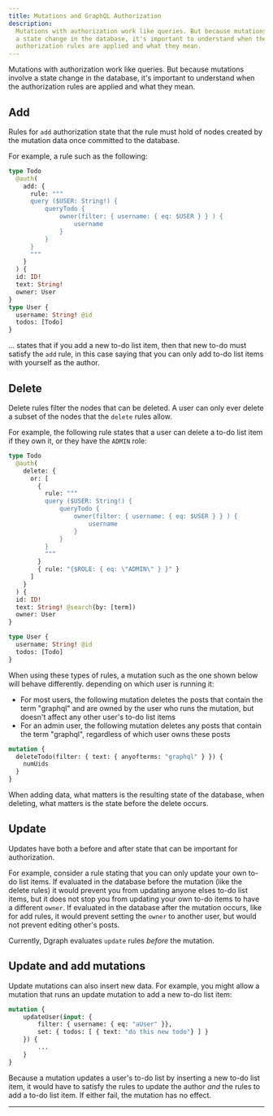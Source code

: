 ```yaml
---
title: Mutations and GraphQL Authorization
description:
  Mutations with authorization work like queries. But because mutations involve
  a state change in the database, it's important to understand when the
  authorization rules are applied and what they mean.
---
```



<DgraphWIP />

Mutations with authorization work like queries. But because mutations involve a
state change in the database, it's important to understand when the
authorization rules are applied and what they mean.

## Add

Rules for `add` authorization state that the rule must hold of nodes created by
the mutation data once committed to the database.

For example, a rule such as the following:

```graphql
type Todo
  @auth(
    add: {
      rule: """
      query ($USER: String!) {
          queryTodo {
              owner(filter: { username: { eq: $USER } } ) {
                  username
              }
          }
      }
      """
    }
  ) {
  id: ID!
  text: String!
  owner: User
}
type User {
  username: String! @id
  todos: [Todo]
}
```

... states that if you add a new to-do list item, then that new to-do must
satisfy the `add` rule, in this case saying that you can only add to-do list
items with yourself as the author.

## Delete

Delete rules filter the nodes that can be deleted. A user can only ever delete a
subset of the nodes that the `delete` rules allow.

For example, the following rule states that a user can delete a to-do list item
if they own it, or they have the `ADMIN` role:

```graphql
type Todo
  @auth(
    delete: {
      or: [
        {
          rule: """
          query ($USER: String!) {
              queryTodo {
                  owner(filter: { username: { eq: $USER } } ) {
                      username
                  }
              }
          }
          """
        }
        { rule: "{$ROLE: { eq: \"ADMIN\" } }" }
      ]
    }
  ) {
  id: ID!
  text: String! @search(by: [term])
  owner: User
}

type User {
  username: String! @id
  todos: [Todo]
}
```

When using these types of rules, a mutation such as the one shown below will
behave differently. depending on which user is running it:

- For most users, the following mutation deletes the posts that contain the term
  "graphql" and are owned by the user who runs the mutation, but doesn't affect
  any other user's to-do list items
- For an admin user, the following mutation deletes any posts that contain the
  term "graphql", regardless of which user owns these posts

```graphql
mutation {
  deleteTodo(filter: { text: { anyofterms: "graphql" } }) {
    numUids
  }
}
```

When adding data, what matters is the resulting state of the database, when
deleting, what matters is the state before the delete occurs.

## Update

Updates have both a before and after state that can be important for
authorization.

For example, consider a rule stating that you can only update your own to-do
list items. If evaluated in the database before the mutation (like the delete
rules) it would prevent you from updating anyone elses to-do list items, but it
does not stop you from updating your own to-do items to have a different
`owner`. If evaluated in the database after the mutation occurs, like for add
rules, it would prevent setting the `owner` to another user, but would not
prevent editing other's posts.

Currently, Dgraph evaluates `update` rules _before_ the mutation.

## Update and add mutations

Update mutations can also insert new data. For example, you might allow a
mutation that runs an update mutation to add a new to-do list item:

```graphql
mutation {
    updateUser(input: {
        filter: { username: { eq: "aUser" }},
        set: { todos: [ { text: "do this new todo"} ] }
    }) {
        ...
    }
}
```

Because a mutation updates a user's to-do list by inserting a new to-do list
item, it would have to satisfy the rules to update the author _and_ the rules to
add a to-do list item. If either fail, the mutation has no effect.

---
